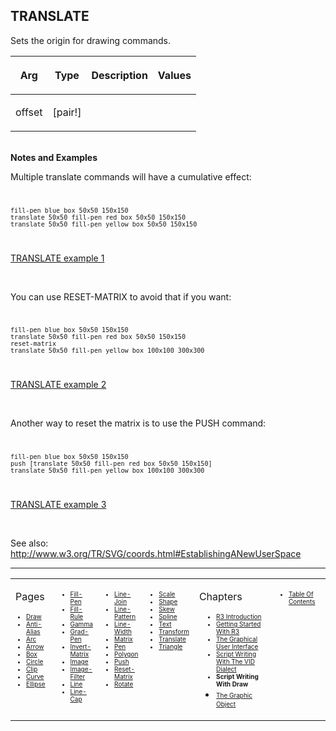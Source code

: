 == TRANSLATE== 

Sets the origin for drawing commands.

{| cellspacing="1" cellpadding="4" border="0" style="background: black; color: black"
! bgcolor="silver" | Arg 
! bgcolor="silver" | Type 
! bgcolor="silver" | Description
! bgcolor="silver" | Values
|- 
| bgcolor="white" | offset
| bgcolor="white" | [pair!]
| bgcolor="white" | 
| bgcolor="white" | 
|}
<br>'''Notes and Examples'''
<p>Multiple translate commands will have a cumulative effect:</p>
<code><pre>
fill-pen blue box 50x50 150x150
translate 50x50 fill-pen red box 50x50 150x150
translate 50x50 fill-pen yellow box 50x50 150x150
</pre></code>
[[image:TRANSLATE-1.png|TRANSLATE example 1]]

<br>
<p>You can use RESET-MATRIX to avoid that if you want:</p>
<code><pre>
fill-pen blue box 50x50 150x150
translate 50x50 fill-pen red box 50x50 150x150
reset-matrix
translate 50x50 fill-pen yellow box 100x100 300x300
</pre></code>
[[image:TRANSLATE-2.png|TRANSLATE example 2]]

<br>
<p>Another way to reset the matrix is to use the PUSH command:</p>
<code><pre>
fill-pen blue box 50x50 150x150
push [translate 50x50 fill-pen red box 50x50 150x150]
translate 50x50 fill-pen yellow box 100x100 300x300
</pre></code>
[[image:TRANSLATE-3.png|TRANSLATE example 3]]

<br>
<p>See also: http://www.w3.org/TR/SVG/coords.html#EstablishingANewUserSpace</p>


----
<TABLE WIDTH=100%><TR><TD ALIGN=LEFT VALIGN=TOP WIDTH=14%>
Pages
<font size=1>
*[[Draw]]
*[[Anti-Alias]]
*[[Arc]]
*[[Arrow]]
*[[Box]]
*[[Circle]]
*[[Clip]]
*[[Curve]]
*[[Ellipse]]
</font></TD>


<TD ALIGN=LEFT VALIGN=TOP WIDTH=14%>



<font size=1>
*[[Fill-Pen]]
*[[Fill-Rule]]
*[[Gamma]]
*[[Grad-Pen]]
*[[Invert-Matrix]]
*[[Image]]
*[[Image-Filter]]
*[[Line]]
*[[Line-Cap]]

</font></TD>

<TD ALIGN=LEFT VALIGN=TOP WIDTH=14%>



<font size=1>
*[[Line-Join]]
*[[Line-Pattern]]
*[[Line-Width]]
*[[Matrix]]
*[[Pen]]
*[[Polygon]]
*[[Push]]
*[[Reset-Matrix]]
*[[Rotate]]
</font></TD>


<TD ALIGN=LEFT VALIGN=TOP WIDTH=14%>



<font size=1>
*[[Scale]]
*[[Shape]]
*[[Skew]]
*[[Spline]]
*[[Text]]
*[[Transform]]
*[[Translate]]
*[[Triangle]]
</font></TD>

<TD ALIGN=LEFT VALIGN=TOP width=25%>
Chapters
<font size=1>
*[[R3 Introduction]]
*[[Getting Started With R3]]
*[[The Graphical User Interface]]
*[[Script Writing With The Visual Interface Dialect|Script Writing With The VID Dialect]]
*'''Script Writing With Draw'''
*[[The Graphic Object]]</font></TD>

<TD ALIGN=LEFT VALIGN=TOP >
<font size=1>
*[[Table Of Contents]]
</font></TD>
</TR></TABLE>